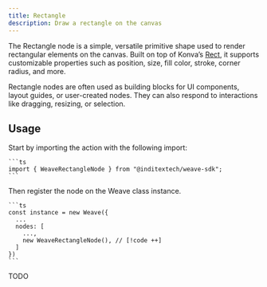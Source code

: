 ```yaml
---
title: Rectangle
description: Draw a rectangle on the canvas
---
```



The Rectangle node is a simple, versatile primitive shape used to render rectangular
elements on the canvas. Built on top of Konva’s [Rect](https://konvajs.org/api/Konva.Rect.html),
it supports customizable properties such as position, size, fill color, stroke, corner radius,
and more.

Rectangle nodes are often used as building blocks for UI components, layout guides,
or user-created nodes. They can also respond to interactions like dragging, resizing,
or selection.

## Usage

<Accordions className="bg-transparent">
  <Accordion title="1. Import the node" id="import-node">
    Start by importing the action with the following import:

    ```ts
    import { WeaveRectangleNode } from "@inditextech/weave-sdk";
    ```

  </Accordion>
  <Accordion title="2. Register the node" id="register-node">
    Then register the node on the Weave class instance.

    ```ts
    const instance = new Weave({
      ...
      nodes: [
        ...,
        new WeaveRectangleNode(), // [!code ++]
      ]
    })
    ```

  </Accordion>
  <Accordion title="3. Use the node" id="use-the-node">
    TODO

  </Accordion>
</Accordions>
